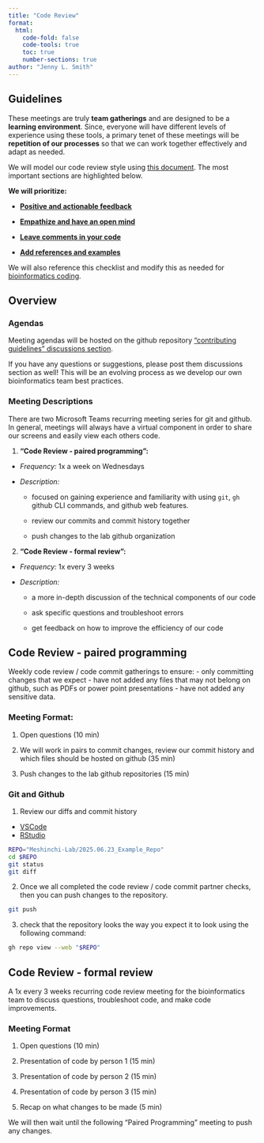 ```yaml
---
title: "Code Review"
format: 
  html:
    code-fold: false
    code-tools: true
    toc: true
    number-sections: true
author: "Jenny L. Smith"
---
```


## Guidelines

These meetings are truly **team gatherings** and are designed to be a **learning environment**. Since, everyone will have different levels of experience using these tools, a primary tenet of these meetings will be **repetition of our processes** so that we can work together effectively and adapt as needed. 

We will model our code review style using [this document](https://github.com/mawrkus/pull-request-review-guide?tab=readme-ov-file#a-practical-guide-for-better-faster-code-reviews). The most important sections are highlighted below.

**We will prioritize:**

  - [**Positive and actionable feedback**](https://github.com/mawrkus/pull-request-review-guide?tab=readme-ov-file#offer-encouragement--appreciation--give-positive-feedback)

  - [**Empathize and have an open mind**](https://github.com/mawrkus/pull-request-review-guide?tab=readme-ov-file#empathize--the-other-person-is-you)

  - [**Leave comments in your code**](https://github.com/mawrkus/pull-request-review-guide?tab=readme-ov-file#clarify-the-code-first--help-future-developers)

  - [**Add references and examples**](https://github.com/mawrkus/pull-request-review-guide?tab=readme-ov-file#provide-references)

We will also reference this checklist and modify this as needed for [bioinformatics coding](https://roadmap.sh/best-practices/code-review).

## Overview

### Agendas 

Meeting agendas will be hosted on the github repository ["contributing guidelines" discussions section](https://github.com/Meshinchi-Lab/contributing_guidelines/discussions).

If you have any questions or suggestions, please post them discussions section as well! This will be an evolving process as we develop our own bioinformatics team best practices. 

### Meeting Descriptions

There are two Microsoft Teams recurring meeting series for git and github. In general, meetings will always have a virtual component in order to share our screens and easily view each others code.

1. **"Code Review - paired programming":**

  - *Frequency:* 1x a week on Wednesdays

  - *Description:*

    - focused on gaining experience and familiarity with using `git`, `gh` github CLI commands, and github web features. 

    - review our commits and commit history together

    - push changes to the lab github organization


2. **"Code Review - formal review":**

  - *Frequency:* 1x every 3 weeks

  - *Description:* 

    - a more in-depth discussion of the technical components of our code

    - ask specific questions and troubleshoot errors

    - get feedback on how to improve the efficiency of our code


## Code Review - paired programming

Weekly code review / code commit gatherings to ensure:
- only committing changes that we expect 
- have not added any files that may not belong on github, such as PDFs or power point presentations
- have not added any sensitive data. 

### Meeting Format:

1. Open questions (10 min)

2. We will work in pairs to commit changes, review our commit history and which files should be hosted on github (35 min)

3. Push changes to the lab github repositories (15 min)

### Git and Github

1. Review our diffs and commit history

  - [VSCode](https://code.visualstudio.com/docs/sourcecontrol/overview#_working-in-a-git-repository)
  - [RStudio](https://docs.posit.co/ide/user/ide/guide/tools/version-control.html#integrations)

``` bash
REPO="Meshinchi-Lab/2025.06.23_Example_Repo"
cd $REPO
git status
git diff
```

2. Once we all completed the code review / code commit partner checks, then you can push changes to the repository. 

``` bash
git push 
```

3. check that the repository looks the way you expect it to look using the following command:

``` bash
gh repo view --web "$REPO"
``` 

## Code Review - formal review

A 1x every 3 weeks recurring code review meeting for the bioinformatics team to discuss questions, troubleshoot code, and make code improvements. 

### Meeting Format

1. Open questions (10 min)

2. Presentation of code by person 1 (15 min)

3. Presentation of code by person 2 (15 min)

4. Presentation of code by person 3 (15 min)

5. Recap on what changes to be made (5 min)

We will then wait until the following "Paired Programming" meeting to push any changes. 

